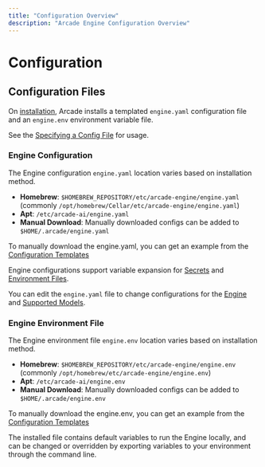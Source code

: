 ```yaml
---
title: "Configuration Overview"
description: "Arcade Engine Configuration Overview"
---
```



# Configuration

## Configuration Files
On [installation](/home/install/local), Arcade installs a templated `engine.yaml` configuration file and an `engine.env` environment variable file.

See the [Specifying a Config File](/home/configure/engine#specify-a-config-file) for usage.

### Engine Configuration

The Engine configuration `engine.yaml` location varies based on installation method.
- **Homebrew**: `$HOMEBREW_REPOSITORY/etc/arcade-engine/engine.yaml` (commonly `/opt/homebrew/Cellar/etc/arcade-engine/engine.yaml`)
- **Apt**: `/etc/arcade-ai/engine.yaml`
- **Manual Download**: Manually downloaded configs can be added to `$HOME/.arcade/engine.yaml`

<Note>To manually download the engine.yaml, you can get an example from the [Configuration Templates](/home/configure/templates#engineyaml)</Note>

Engine configurations support variable expansion for [Secrets](/home/configure/engine#secrets) and [Environment Files](/home/configure/engine#dotenv-files).

You can edit the `engine.yaml` file to change configurations for the [Engine](/home/configure/engine) and [Supported Models](/home/configure/models).

### Engine Environment File

The Engine environment file `engine.env` location varies based on installation method.
- **Homebrew**: `$HOMEBREW_REPOSITORY/etc/arcade-engine/engine.env` (commonly `/opt/homebrew/etc/arcade-engine/engine.env`)
- **Apt**: `/etc/arcade-ai/engine.env`
- **Manual Download**: Manually downloaded configs can be added to `$HOME/.arcade/engine.env`

<Note>To manually download the engine.env, you can get an example from the [Configuration Templates](/home/configure/templates#engineenv)</Note>


The installed file contains default variables to run the Engine locally, and can be changed or
overridden by exporting variables to your environment through the command line.




